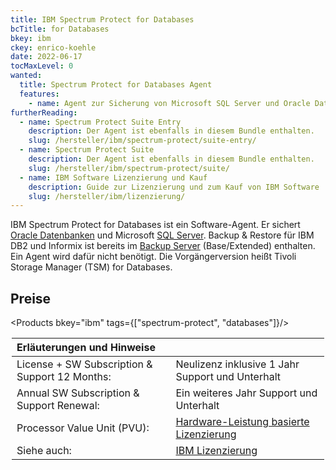 ```yaml
---
title: IBM Spectrum Protect for Databases
bcTitle: for Databases
bkey: ibm
ckey: enrico-koehle
date: 2022-06-17
tocMaxLevel: 0
wanted:
  title: Spectrum Protect for Databases Agent
  features:
    - name: Agent zur Sicherung von Microsoft SQL Server und Oracle Database
furtherReading:
  - name: Spectrum Protect Suite Entry
    description: Der Agent ist ebenfalls in diesem Bundle enthalten.
    slug: /hersteller/ibm/spectrum-protect/suite-entry/
  - name: Spectrum Protect Suite
    description: Der Agent ist ebenfalls in diesem Bundle enthalten.
    slug: /hersteller/ibm/spectrum-protect/suite/
  - name: IBM Software Lizenzierung und Kauf
    description: Guide zur Lizenzierung und zum Kauf von IBM Software
    slug: /hersteller/ibm/lizenzierung/
---
```




<Intro>

IBM Spectrum Protect for Databases ist ein Software-Agent. Er sichert [Oracle Datenbanken](/hersteller/oracle/) und Microsoft [SQL Server](/hersteller/microsoft/sql-server/). Backup & Restore für IBM DB2 und Informix ist bereits im [Backup Server](/hersteller/ibm/spectrum-protect/#basis-software) (Base/Extended) enthalten. Ein Agent wird dafür nicht benötigt. Die Vorgängerversion heißt Tivoli Storage Manager (TSM) for Databases.

</Intro>

<TOC />

## Preise

<Products bkey="ibm" tags={["spectrum-protect", "databases"]}/>

<Legend>

|Erläuterungen und Hinweise||
|:----------------------------------|:-|
|License + SW Subscription & Support 12 Months:|Neulizenz inklusive 1 Jahr Support und Unterhalt|
|Annual SW Subscription & Support Renewal:|Ein weiteres Jahr Support und Unterhalt|
|Processor Value Unit (PVU):|[Hardware-Leistung basierte Lizenzierung](/hersteller/ibm/spectrum-protect/#pvu-lizenzierung)|
|Siehe auch:|[IBM Lizenzierung](/hersteller/ibm/lizenzierung/)|

</Legend>
